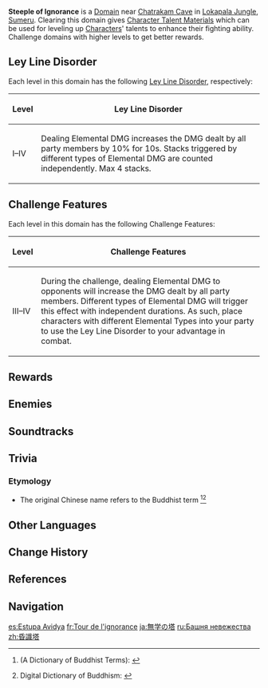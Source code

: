 {{Domain Infobox
|image        = Domain Steeple of Ignorance.png
|type         = Mastery
|description  = In the ancient past, man-made towers that could touch the skies were built all across the land. Though human hearts flowed downward, their souls aspired toward the high heavens. These towers would always fall, or collapse under their own weight and plummet into the depths. However, if one were to look at things at a grander scale, the heavens and earth are as one &mdash; no direction is truly different from another.
|region       = Sumeru
|subregion    = Dharma Forest
|area         = Lokapala Jungle
|subarea      = Chatrakam Cave
|recElements  = Dendro, Electro, Pyro, Hydro
|recLevel     = 38/54/71/88
|requiredAR   = 27/28/36/45
}}
{{Description|The [[Ruin Machines|ancient machines]] that set the forest alight [[Cataclysm|several hundred years ago]] were ultimately beaten and sent to slumber in the derelict underground city.<br>Defeating these creatures should grant you access to materials that can enlighten you as to the nature of talents and their advancement.}}
'''Steeple of Ignorance''' is a [[Domain]] near [[Chatrakam Cave]] in [[Lokapala Jungle]], [[Sumeru]]. Clearing this domain gives [[Character Talent Material]]s which can be used for leveling up [[Characters]]' talents to enhance their fighting ability. Challenge domains with higher levels to get better rewards.

==Ley Line Disorder==
Each level in this domain has the following [[Ley Line Disorder]], respectively:
{| class="wikitable align-center"
!Level
!Ley Line Disorder
|-
! I–IV
| Dealing Elemental DMG increases the DMG dealt by all party members by 10% for 10s. Stacks triggered by different types of Elemental DMG are counted independently. Max 4 stacks.
|}

==Challenge Features==
Each level in this domain has the following Challenge Features:
{| class="wikitable"
!Level
!Challenge Features
|-
! III–IV
| During the challenge, dealing Elemental DMG to opponents will increase the DMG dealt by all party members. Different types of Elemental DMG will trigger this effect with independent durations. As such, place characters with different Elemental Types into your party to use the Ley Line Disorder to your advantage in combat.
|}

==Rewards==
{{Domain by Weekday
|mon-name = Full Moon
|mon-2    = Teachings of Admonition
|mon-3    = Guide to Admonition
|mon-4    = Philosophies of Admonition
|tue-name = Witticism
|tue-2    = Teachings of Ingenuity
|tue-3    = Guide to Ingenuity
|tue-4    = Philosophies of Ingenuity
|wed-name = Basket of Discipline
|wed-2    = Teachings of Praxis
|wed-3    = Guide to Praxis
|wed-4    = Philosophies of Praxis
}}
{{Domain Levels/Mastery}}

==Enemies==
{{Domain Enemies
|target1=Defeat 2 opponent(s) within 300 second(s)
|enemies1=Ruin Guard//Ruin Drake: Earthguard

|target2=Defeat 3 opponent(s) within 300 second(s)
|enemies2=Ruin Destroyer;Ruin Scout//Ruin Drake: Earthguard

|target3=Defeat 2 opponent(s) within 300 second(s)
|enemies3=Ruin Drake: Earthguard//Ruin Drake: Skywatch

|target4=Defeat 2 opponent(s) within 300 second(s)
|enemies4=Ruin Drake: Earthguard; Ruin Drake: Skywatch
}}

==Soundtracks==
{{Soundtracks by Category Table|type=domain}}

==Trivia==
===Etymology===
*The original Chinese name refers to the Buddhist term {{zh|s=昏识|t=昏識|rm=hūnshí|tl=dull or confused knowledge; dimmed consciousness.}}<ref>{{zh|t=佛學大辭典}} (A Dictionary of Buddhist Terms): [[wikisource:zh:佛學大辭典/昏識|{{zh|t=昏識}}]]</ref><ref>Digital Dictionary of Buddhism: [http://buddhism-dict.net/ddb/indexes/term-en.html {{zh|t=昏識}}]<!--http://www.buddhism-dict.net/cgi-bin/xpr-ddb.pl?q=%E6%98%8F%E8%AD%98 direct link inaccessible--></ref>

==Other Languages==
{{Other Languages
|en      = Steeple of Ignorance
|zhs     = 昏识塔
|zhs_rm  = Hūnshí-tǎ
|zht     = 昏識塔
|zht_rm  = Hūnshí-tǎ
|zh_tl   = Tower of Faint Knowledge
|ja      = 無学の塔
|ja_rm   = Mugaku no Tou{{Assumed}}
|ja_tl   = Steeple of Ignorance
|ko      = {{tt|무지|無知}}의 {{tt|탑|塔}}
|ko_rm   = Muji-ui Tap
|ko_tl   = Tower of Ignorance
|es      = Estupa Avidya
|es_tl   = Avidya {{w|Stupa}}
|fr      = Tour de l'ignorance
|fr_tl   = Tower of Ignorance
|ru      = Башня невежества
|ru_tl   = Tower of Ignorance
|th      = โถงเบาปัญญา
|th_rm   = 
|th_tl   = 
|vi      = Tháp Hôn Thức
|vi_tl   = 
|de      = Turm der Bewusstseinsschwäche
|de_tl   = Tower of Weak Consciousness
|id      = Steeple of Ignorance
|pt      = Campanário da Ignorância
|pt_tl   = 
|tr      = Cehalet Kulesi
|tr_tl   = Ignorance Tower
|it      = Campanile dell'Insipienza
|it_tl   = 
}}

==Change History==
{{Change History|3.0}}

==References==
{{Reflist}}

==Navigation==
{{Domain Navbox|Permanent}}

[[es:Estupa Avidya]]
[[fr:Tour de l'ignorance]]
[[ja:無学の塔]]
[[ru:Башня невежества]]
[[zh:昏識塔]]